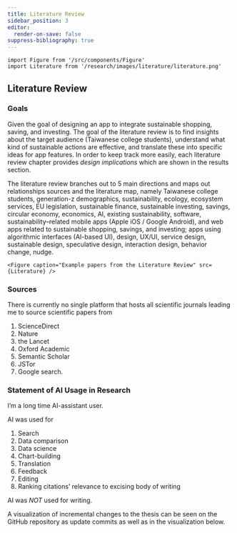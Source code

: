 ```yaml
---
title: Literature Review
sidebar_position: 3
editor:
  render-on-save: false
suppress-bibliography: true
---
```





````mdx-code-block
import Figure from '/src/components/Figure'
import Literature from '/research/images/literature/literature.png'
````

## Literature Review

### Goals

Given the goal of designing an app to integrate sustainable shopping,
saving, and investing. The goal of the literature review is to find
insights about the target audience (Taiwanese college students),
understand what kind of sustainable actions are effective, and translate
these into specific ideas for app features. In order to keep track more
easily, each literature review chapter provides *design implications*
which are shown in the results section.

The literature review branches out to 5 main directions and maps out
relationships sources and the literature map, namely Taiwanese college
students, generation-z demographics, sustainability, ecology, ecosystem
services, EU legislation, sustainable finance, sustainable investing,
savings, circular economy, economics, AI, existing sustainability,
software, sustainability–related mobile apps (Apple iOS / Google
Android), and web apps related to sustainable shopping, savings, and
investing; apps using algorithmic interfaces (AI-based UI), design,
UX/UI, service design, sustainable design, speculative design,
interaction design, behavior change, nudge.

````mdx-code-block
<Figure caption="Example papers from the Literature Review" src={Literature} />
````

### Sources

There is currently no single platform that hosts all scientific journals
leading me to source scientific papers from

1.  ScienceDirect
2.  Nature
3.  the Lancet
4.  Oxford Academic
5.  Semantic Scholar
6.  JSTor
7.  Google search.

### Statement of AI Usage in Research

I’m a long time AI-assistant user.

AI was used for

1.  Search
2.  Data comparison
3.  Data science
4.  Chart-building
5.  Translation
6.  Feedback
7.  Editing
8.  Ranking citations’ relevance to excising body of writing

AI was *NOT* used for writing.

A visualization of incremental changes to the thesis can be seen on the
GitHub repository as update commits as well as in the visualization
below.
